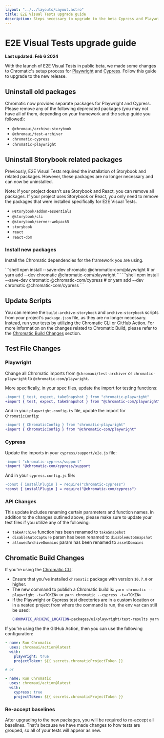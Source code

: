 ```yaml
---
layout: "../../layouts/Layout.astro"
title: E2E Visual Tests upgrade guide
description: Steps necessary to upgrade to the beta Cypress and Playwright setup
---
```



# E2E Visual Tests upgrade guide

**Last updated: Feb 6 2024**

With the launch of E2E Visual Tests in public beta, we made some changes to Chromatic's setup process for [Playwright](/docs/playwright) and [Cypress](/docs/cypress). Follow this guide to upgrade to the new release.

## Uninstall old packages

Chromatic now provides separate packages for Playwright and Cypress. Please remove any of the following deprecated packages (you may not have all of them, depending on your framework and the setup guide you followed):

- `@chromaui/archive-storybook`
- `@chromaui/test-archiver`
- `chromatic-cypress`
- `chromatic-playwright`

## Uninstall Storybook related packages

Previously, E2E Visual Tests required the installation of Storybook and related packages. However, these packages are no longer necessary and can now be uninstalled.

Note: if your project doesn't use Storybook and React, you can remove all packages. If your project uses Storybook or React, you only need to remove the packages that were installed specifically for E2E Visual Tests.

- `@storybook/addon-essentials`
- `@storybook/cli`
- `@storybook/server-webpack5`
- `storybook`
- `react`
- `react-dom`

### Install new packages

Install the Chromatic dependencies for the framework you are using.

<Tabs>
  <TabItem label="Playwright">
    ```shell
    npm install --save-dev chromatic @chromatic-com/playwright
    # or
    yarn add --dev chromatic @chromatic-com/playwright
    ```
  </TabItem>

  <TabItem label="Cypress">
    ```shell
    npm install --save-dev chromatic @chromatic-com/cypress
    # or
    yarn add --dev chromatic @chromatic-com/cypress
    ```
  </TabItem>
</Tabs>

## Update Scripts

You can remove the `build-archive-storybook` and `archive-storybook` scripts from your project's `package.json` file, as they are no longer necessary. Instead, run your tests by utilizing the Chromatic CLI or GitHub Action. For more information on the changes related to Chromatic Build, please refer to the [Chromatic Build Changes](#chromatic-build-changes) section.

## Test File Changes

### Playwright

Change all Chromatic imports from `@chromaui/test-archiver` or `chromatic-playwright` to `@chromatic-com/playwright`.

More specifically, in your spec files, update the import for testing functions:

```diff
-import { test, expect, takeSnapshot } from "chromatic-playwright"
+import { test, expect, takeSnapshot } from "@chromatic-com/playwright"
```

And in your `playwright.config.ts` file, update the import for `ChromaticConfig`:

```diff
-import { ChromaticConfig } from "chromatic-playwright"
+import { ChromaticConfig } from "@chromatic-com/playwright"
```

### Cypress

Update the imports in your `cypress/support/e2e.js` file:

```diff
-import "chromatic-cypress/support"
+import "@chromatic-com/cypress/support
```

And in your `cypress.config.js` file:

```diff
-const { installPlugin } = require("chromatic-cypress")
+const { installPlugin } = require("@chromatic-com/cypress")
```

### API Changes

This update includes renaming certain parameters and function names. In addition to the changes outlined above, please make sure to update your test files if you utilize any of the following:

- `takeArchive` function has been renamed to `takeSnapshot`
- `disableAutoCapture` param has been renamed to `disableAutoSnapshot`
- `allowedArchiveDomains` param has been renamed to `assetDomains`

## Chromatic Build Changes

If you're using the [Chromatic CLI](/docs/cli):

- Ensure that you've installed `chromatic` package with version `10.7.0` or higher.
- The new command to publish a Chromatic build is: `yarn chromatic --playwright -t=<TOKEN>` or `yarn chromatic --cypress -t=<TOKEN>`
- If the Playwright or Cypress test directories are in a custom location or in a nested project from where the command is run, the env var can still be used:
  ```sh
  CHROMATIC_ARCHIVE_LOCATION=packages/ui/playwright/test-results yarn chromatic --playwright -t=<TOKEN>
  ```

If you're using the the GitHub Action, then you can use the following configuration:

```yaml
- name: Run Chromatic
  uses: chromaui/action@latest
  with:
    playwright: true
    projectToken: ${{ secrets.chromaticProjectToken }}

# or

- name: Run Chromatic
  uses: chromaui/action@latest
  with:
    cypress: true
    projectToken: ${{ secrets.chromaticProjectToken }}
```

### Re-accept baselines

After upgrading to the new packages, you will be required to re-accept all baselines. That's because we have made changes to how tests are grouped, so all of your tests will appear as new.
